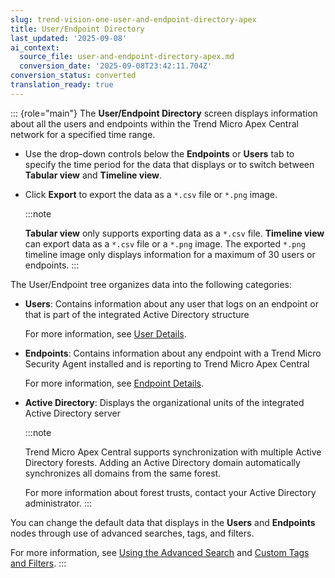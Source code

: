 ```yaml
---
slug: trend-vision-one-user-and-endpoint-directory-apex
title: User/Endpoint Directory
last_updated: '2025-09-08'
ai_context:
  source_file: user-and-endpoint-directory-apex.md
  conversion_date: '2025-09-08T23:42:11.704Z'
conversion_status: converted
translation_ready: true
---
```


::: {role="main"}
The **User/Endpoint Directory** screen displays information about all the users and endpoints within the Trend Micro Apex Central network for a specified time range.

- Use the drop-down controls below the **Endpoints** or **Users** tab to specify the time period for the data that displays or to switch between **Tabular view** and **Timeline view**.

- Click **Export** to export the data as a `*.csv` file or `*.png` image.

  :::note

  **Tabular view** only supports exporting data as a `*.csv` file. **Timeline view** can export data as a `*.csv` file or a `*.png` image. The exported `*.png` timeline image only displays information for a maximum of 30 users or endpoints.
  :::

The User/Endpoint tree organizes data into the following categories:

- **Users**: Contains information about any user that logs on an endpoint or that is part of the integrated Active Directory structure

  For more information, see [User Details](user-details-for-apex.mdx).

- **Endpoints**: Contains information about any endpoint with a Trend Micro Security Agent installed and is reporting to Trend Micro Apex Central

  For more information, see [Endpoint Details](endpoint-details.mdx).

- **Active Directory**: Displays the organizational units of the integrated Active Directory server

  :::note

  Trend Micro Apex Central supports synchronization with multiple Active Directory forests. Adding an Active Directory domain automatically synchronizes all domains from the same forest.

  For more information about forest trusts, contact your Active Directory administrator.
  :::

You can change the default data that displays in the **Users** and **Endpoints** nodes through use of advanced searches, tags, and filters.

For more information, see [Using the Advanced Search](using-the-advanced-search.mdx) and [Custom Tags and Filters](custom-tags-filters.mdx).
:::
